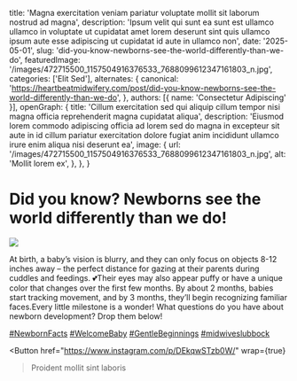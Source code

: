   title: 'Magna exercitation veniam pariatur voluptate mollit sit laborum nostrud ad magna',
  description: 'Ipsum velit qui sunt ea sunt est ullamco ullamco in voluptate ut cupidatat amet lorem deserunt sint quis ullamco ipsum aute esse adipiscing ut cupidatat id aute in ullamco non',
  date: '2025-05-01',
  slug: 'did-you-know-newborns-see-the-world-differently-than-we-do',
  featuredImage: '/images/472715500_1157504916376533_7688099612347161803_n.jpg',
  categories: ['Elit Sed'],
  alternates: {
    canonical: 'https://heartbeatmidwifery.com/post/did-you-know-newborns-see-the-world-differently-than-we-do',
  },
  authors: [{ name: 'Consectetur Adipiscing' }],
  openGraph: {
    title: 'Cillum exercitation sed qui aliquip cillum tempor nisi magna officia reprehenderit magna cupidatat aliqua',
    description: 'Eiusmod lorem commodo adipiscing officia ad lorem sed do magna in excepteur sit aute in id cillum pariatur exercitation dolore fugiat anim incididunt ullamco irure enim aliqua nisi deserunt ea',
    image: {
      url: '/images/472715500_1157504916376533_7688099612347161803_n.jpg',
      alt: 'Mollit lorem ex',
    },
  },
}


# Did you know? Newborns see the world differently than we do!

<Image
  src="/images/472715500_1157504916376533_7688099612347161803_n.jpg"
  size="large"
  wrap={true}
/>

At birth, a baby’s vision is blurry, and they can only focus on objects 8-12 inches away – the perfect distance for gazing at their parents during cuddles and feedings. 💕Their eyes may also appear puffy or have a unique color that changes over the first few months. By about 2 months, babies start tracking movement, and by 3 months, they’ll begin recognizing familiar faces.Every little milestone is a wonder! What questions do you have about newborn development? Drop them below!

[#NewbornFacts](https://www.instagram.com/explore/tags/newbornfacts/) [#WelcomeBaby](https://www.instagram.com/explore/tags/welcomebaby/) [#GentleBeginnings](https://www.instagram.com/explore/tags/gentlebeginnings/) [#midwiveslubbock](https://www.instagram.com/explore/tags/midwiveslubbock/)

<Button
  href="https://www.instagram.com/p/DEkqwSTzb0W/"
  wrap={true}
>Proident mollit sint laboris</Button>
